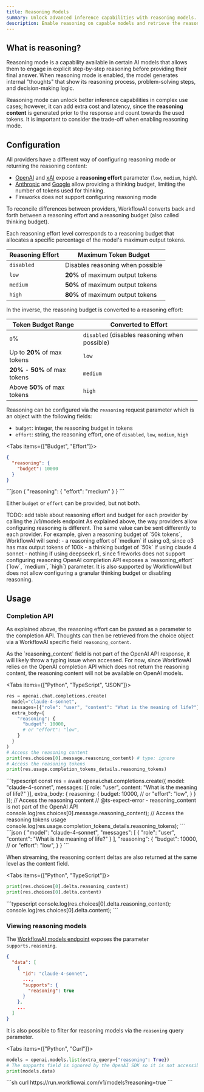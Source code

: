 ```yaml
---
title: Reasoning Models
summary: Unlock advanced inference capabilities with reasoning models. Learn how to enable and configure reasoning mode to get step-by-step thought processes from supported AI models.
description: Enable reasoning on capable models and retrieve the reasoning content.
---
```



## What is reasoning?

Reasoning mode is a capability available in certain AI models that allows them to engage in explicit step-by-step reasoning before providing their final answer. When reasoning mode is enabled, the model generates internal "thoughts" that show its reasoning process, problem-solving steps, and decision-making logic.

Reasoning mode can unlock better inference capabilities in complex use cases; however, it can add extra cost and latency, since the **reasoning content** is generated prior to the response and count towards the used tokens. It is important to consider the trade-off when enabling reasoning mode.

## Configuration

All providers have a different way of configuring reasoning mode or returning the reasoning content:
- [OpenAI](https://platform.openai.com/docs/guides/reasoning) and [xAI](https://docs.x.ai/docs/guides/reasoning) expose a **reasoning effort** parameter (`low`, `medium`, `high`).
- [Anthropic](https://docs.anthropic.com/en/docs/build-with-claude/extended-thinking) and [Google](https://ai.google.dev/gemini-api/docs/thinking) allow providing a thinking budget, limiting the number of tokens used for thinking.
- Fireworks does not support configuring reasoning mode

To reconcile differences between providers, WorkflowAI converts back and forth between a reasoning effort and a reasoning budget (also called thinking budget).

Each reasoning effort level corresponds to a reasoning budget that allocates a specific percentage of the model's maximum output tokens.

| Reasoning Effort | Maximum Token Budget |
|------------------|---------------------|
| `disabled` | Disables reasoning when possible |
| `low` | **20%** of maximum output tokens |
| `medium` | **50%** of maximum output tokens |
| `high` | **80%** of maximum output tokens |

In the inverse, the reasoning budget is converted to a reasoning effort:

| Token Budget Range | Converted to Effort |
|-------------------|-------------------|
| `0`% | `disabled` (disables reasoning when possible) |
| Up to **20%** of max tokens | `low` |
| **20%** - **50%** of max tokens | `medium` |
| Above **50%** of max tokens | `high` |

Reasoning can be configured via the `reasoning` request parameter which is an object with the following fields:
- `budget`: integer, the reasoning budget in tokens
- `effort`: string, the reasoning effort, one of `disabled`, `low`, `medium`, `high`

<Tabs items={["Budget", "Effort"]}>
  <Tab>
  ```json
  {
    "reasoning": {
      "budget": 10000
    }
  }
  ```
  </Tab>
  <Tab>
  ```json
  {
    "reasoning": {
      "effort": "medium"
    }
  }
  ```
  </Tab>
</Tabs>

Either `budget` or `effort` can be provided, but not both.

<Callout type="error">
TODO: add table about reasoning effort and budget for each provider by calling the /v1/models endpoint
</Callout>


<Callout type="info">
As explained above, the way providers allow configuring reasoning is different. The same value can be sent differently to each provider. For example, given a reasoning budget of `50k tokens`, WorkflowAI will send:
- a reasoning effort of `medium` if using o3, since o3 has max output tokens of 100k
- a thinking budget of `50k` if using claude 4 sonnet
- nothing if using deepseek r1, since fireworks does not support configuring reasoning
</Callout>

<Callout type="info">
OpenAI completion API exposes a `reasoning_effort` (`low`, `medium`, `high`) parameter. It is also supported by WorkflowAI but does not allow configuring a granular thinking budget or disabling reasoning.
</Callout>

## Usage

### Completion API

As explained above, the reasoning effort can be passed as a parameter to the completion API. Thoughts can then be retrieved from the choice object via a WorkflowAI specific field `reasoning_content`.

<Callout type="warning">
As the `reasoning_content` field is not part of the OpenAI API response, it will likely throw a typing issue when accessed.
</Callout>

<Callout type="info">
For now, since WorkflowAI relies on the OpenAI completion API which does not return the reasoning content, the reasoning content will not be available on OpenAI models.
</Callout>

<Tabs items={["Python", "TypeScript", "JSON"]}>
  <Tab>
  ```python
  res = openai.chat.completions.create(
    model="claude-4-sonnet",
    messages=[{"role": "user", "content": "What is the meaning of life?"}],
    extra_body={
      "reasoning": {
        "budget": 10000,
        # or "effort": "low",
      }
    }
  )
  # Access the reasoning content
  print(res.choices[0].message.reasoning_content) # type: ignore
  # Access the reasoning tokens
  print(res.usage.completion_tokens_details.reasoning_tokens)
  ```
  </Tab>
  <Tab>
  ```typescript
  const res = await openai.chat.completions.create({
    model: "claude-4-sonnet",
    messages: [{ role: "user", content: "What is the meaning of life?" }],
    extra_body: {
      reasoning: {
        budget: 10000,
        // or "effort": "low",
      }
    }
  });
  // Access the reasoning content
  // @ts-expect-error - reasoning_content is not part of the OpenAI API
  console.log(res.choices[0].message.reasoning_content); 
  // Access the reasoning tokens usage
  console.log(res.usage.completion_tokens_details.reasoning_tokens);
  ```
  </Tab>
  <Tab>
  ```json
  {
    "model": "claude-4-sonnet",
    "messages": [
      {
        "role": "user", 
        "content": "What is the meaning of life?"
      }
    ],
    "reasoning": {
      "budget": 10000,
      // or "effort": "low",
    }
  }
  ```
  </Tab>
</Tabs>


When streaming, the reasoning content deltas are also returned at the same level as the content field.

<Tabs items={["Python", "TypeScript"]}>
  <Tab>
  ```python
  print(res.choices[0].delta.reasoning_content)
  print(res.choices[0].delta.content)
  ```
  </Tab>
  <Tab>
  ```typescript
  console.log(res.choices[0].delta.reasoning_content); 
  console.log(res.choices[0].delta.content); 
  ```
  </Tab>
</Tabs>

### Viewing reasoning models

The [WorkflowAI models endpoint](https://run.workflowai.com/v1/models) exposes the parameter `supports.reasoning`.

```json
{
  "data": [
    {
      "id": "claude-4-sonnet",
      ...,
      "supports": {
        "reasoning": true
      }
    },
    ...
  ]
}
```

It is also possible to filter for reasoning models via the `reasoning` query parameter.

<Tabs items={["Python", "Curl"]}>
<Tab>
```python
models = openai.models.list(extra_query={"reasoning": True})
# The supports field is ignored by the OpenAI SDK so it is not accessible
print(models.data)
```
</Tab>
<Tab>
```sh 
curl https://run.workflowai.com/v1/models?reasoning=true
```
</Tab>
</Tabs>



